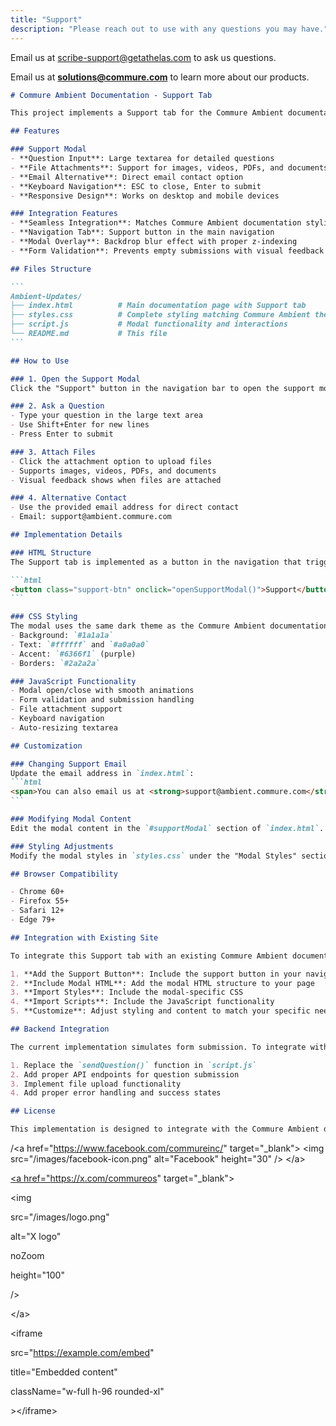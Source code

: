 ```yaml
---
title: "Support"
description: "Please reach out to use with any questions you may have."
---
```


Email us at [scribe-support@getathelas.com](mailto:scribe-support@getathelas.com) to ask us questions.

Email us at [**solutions@commure.com**](mailto:solutions@commure.com) to learn more about our products.

````markdown
# Commure Ambient Documentation - Support Tab

This project implements a Support tab for the Commure Ambient documentation website that opens a Linear-style support modal. The implementation matches the design language and styling of the original Commure Ambient documentation site.

## Features

### Support Modal
- **Question Input**: Large textarea for detailed questions
- **File Attachments**: Support for images, videos, PDFs, and documents
- **Email Alternative**: Direct email contact option
- **Keyboard Navigation**: ESC to close, Enter to submit
- **Responsive Design**: Works on desktop and mobile devices

### Integration Features
- **Seamless Integration**: Matches Commure Ambient documentation styling
- **Navigation Tab**: Support button in the main navigation
- **Modal Overlay**: Backdrop blur effect with proper z-indexing
- **Form Validation**: Prevents empty submissions with visual feedback

## Files Structure

```
Ambient-Updates/
├── index.html          # Main documentation page with Support tab
├── styles.css          # Complete styling matching Commure Ambient theme
├── script.js           # Modal functionality and interactions
└── README.md           # This file
```

## How to Use

### 1. Open the Support Modal
Click the "Support" button in the navigation bar to open the support modal.

### 2. Ask a Question
- Type your question in the large text area
- Use Shift+Enter for new lines
- Press Enter to submit

### 3. Attach Files
- Click the attachment option to upload files
- Supports images, videos, PDFs, and documents
- Visual feedback shows when files are attached

### 4. Alternative Contact
- Use the provided email address for direct contact
- Email: support@ambient.commure.com

## Implementation Details

### HTML Structure
The Support tab is implemented as a button in the navigation that triggers a modal overlay:

```html
<button class="support-btn" onclick="openSupportModal()">Support</button>
```

### CSS Styling
The modal uses the same dark theme as the Commure Ambient documentation:
- Background: `#1a1a1a`
- Text: `#ffffff` and `#a0a0a0`
- Accent: `#6366f1` (purple)
- Borders: `#2a2a2a`

### JavaScript Functionality
- Modal open/close with smooth animations
- Form validation and submission handling
- File attachment support
- Keyboard navigation
- Auto-resizing textarea

## Customization

### Changing Support Email
Update the email address in `index.html`:
```html
<span>You can also email us at <strong>support@ambient.commure.com</strong></span>
```

### Modifying Modal Content
Edit the modal content in the `#supportModal` section of `index.html`.

### Styling Adjustments
Modify the modal styles in `styles.css` under the "Modal Styles" section.

## Browser Compatibility

- Chrome 60+
- Firefox 55+
- Safari 12+
- Edge 79+

## Integration with Existing Site

To integrate this Support tab with an existing Commure Ambient documentation site:

1. **Add the Support Button**: Include the support button in your navigation
2. **Include Modal HTML**: Add the modal HTML structure to your page
3. **Import Styles**: Include the modal-specific CSS
4. **Import Scripts**: Include the JavaScript functionality
5. **Customize**: Adjust styling and content to match your specific needs

## Backend Integration

The current implementation simulates form submission. To integrate with a real backend:

1. Replace the `sendQuestion()` function in `script.js`
2. Add proper API endpoints for question submission
3. Implement file upload functionality
4. Add proper error handling and success states

## License

This implementation is designed to integrate with the Commure Ambient documentation website and follows the same design principles and styling guidelines. 
````

/\<a href="https://www.facebook.com/commureinc/" target="\_blank"\> \<img src="/images/facebook-icon.png" alt="Facebook" height="30" /\> \</a\>

<a href="https://x.com/commureos" target="_blank" />

\<a href="https://x.com/commureos" target="\_blank"\>

\<img

src="/images/logo.png"

alt="X logo"

noZoom

height="100"

/\>

\</a\>

\<iframe

src="https://example.com/embed"

title="Embedded content"

className="w-full h-96 rounded-xl"

\>\</iframe\>

<div class="social-icons-container" />